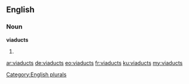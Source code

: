 ==English==

===Noun===
'''viaducts'''

# {{plural of|viaduct}}

[[Category:English plurals]]

[[ar:viaducts]]
[[de:viaducts]]
[[eo:viaducts]]
[[fr:viaducts]]
[[ku:viaducts]]
[[my:viaducts]]